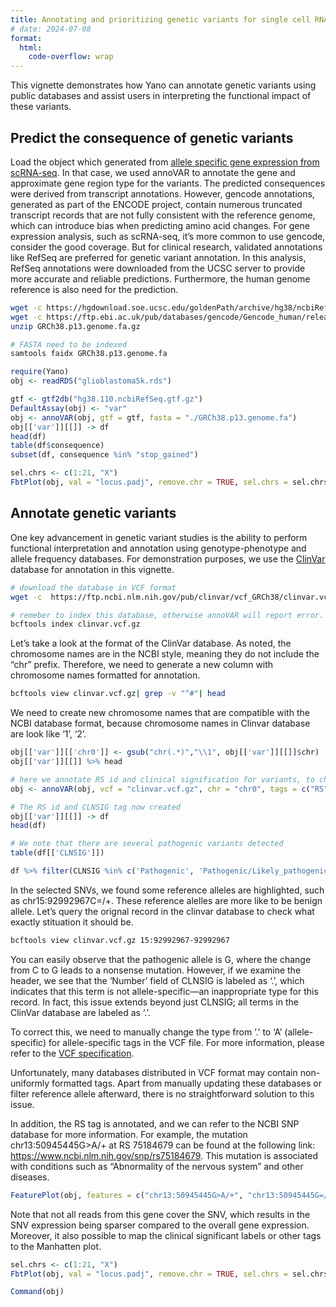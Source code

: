 ```yaml
---
title: Annotating and prioritizing genetic variants for single cell RNA sequencing
# date: 2024-07-08
format:
  html:
    code-overflow: wrap
---
```

This vignette demonstrates how Yano can annotate genetic variants using public databases and assist users in interpreting the functional impact of these variants.

## Predict the consequence of genetic variants

Load the object which generated from [allele specific gene expression from scRNA-seq](Yano_ASE.Rmd). In that case, we used annoVAR to annotate the gene and approximate gene region type for the variants. The predicted consequences were derived from transcript annotations. However, gencode annotations, generated as part of the ENCODE project, contain numerous truncated transcript records that are not fully consistent with the reference genome, which can introduce bias when predicting amino acid changes. For gene expression analysis, such as scRNA-seq, it's more common to use gencode, consider the good coverage. But for clinical research, validated annotations like RefSeq are preferred for genetic variant annotation. In this analysis, RefSeq annotations were downloaded from the UCSC server to provide more accurate and reliable predictions. Furthermore, the human genome reference is also need for the prediction.
```bash
wget -c https://hgdownload.soe.ucsc.edu/goldenPath/archive/hg38/ncbiRefSeq/110/hg38.110.ncbiRefSeq.gtf.gz
wget -c https://ftp.ebi.ac.uk/pub/databases/gencode/Gencode_human/release_32/GRCh38.p13.genome.fa.gz
unzip GRCh38.p13.genome.fa.gz

# FASTA need to be indexed
samtools faidx GRCh38.p13.genome.fa
```

```r
require(Yano)
obj <- readRDS("glioblastoma5k.rds")

gtf <- gtf2db("hg38.110.ncbiRefSeq.gtf.gz")
DefaultAssay(obj) <- "var"
obj <- annoVAR(obj, gtf = gtf, fasta = "./GRCh38.p13.genome.fa")
obj[['var']][[]] -> df
head(df)
table(df$consequence)
subset(df, consequence %in% "stop_gained")
```

```r
sel.chrs <- c(1:21, "X")
FbtPlot(obj, val = "locus.padj", remove.chr = TRUE, sel.chrs = sel.chrs, col.by = "consequence", pt.size = 2)
```

## Annotate genetic variants
One key advancement in genetic variant studies is the ability to perform functional interpretation and annotation using genotype-phenotype and allele frequency databases. For demonstration purposes, we use the [ClinVar](https://www.ncbi.nlm.nih.gov/clinvar/) database for annotation in this vignette.
```bash
# download the database in VCF format
wget -c  https://ftp.ncbi.nlm.nih.gov/pub/clinvar/vcf_GRCh38/clinvar.vcf.gz

# remeber to index this database, otherwise annoVAR will report error.
bcftools index clinvar.vcf.gz
```

Let's take a look at the format of the ClinVar database. As noted, the chromosome names are in the NCBI style, meaning they do not include the "chr" prefix. Therefore, we need to generate a new column with chromosome names formatted for annotation.
```bash
bcftools view clinvar.vcf.gz| grep -v "^#"| head
```

We need to create new chromosome names that are compatible with the NCBI database format, because chromosome names in Clinvar database are look like '1', '2'.
```r
obj[['var']][['chr0']] <- gsub("chr(.*)","\\1", obj[['var']][[]]$chr)
obj[['var']][[]] %>% head

# here we annotate RS id and clinical signification for variants, to check the VCF header for all possible tags
obj <- annoVAR(obj, vcf = "clinvar.vcf.gz", chr = "chr0", tags = c("RS", "CLNSIG"))

# The RS id and CLNSIG tag now created
obj[['var']][[]] -> df
head(df)

# We note that there are several pathogenic variants detected
table(df[['CLNSIG']])

df %>% filter(CLNSIG %in% c('Pathogenic', 'Pathogenic/Likely_pathogenic', 'Pathogenic|risk_factor'))
```

In the selected SNVs, we found some reference alleles are highlighted, such as chr15:92992967C=/+. These reference alelles are more like to be benign allele. Let's query the orignal record in the clinvar database to check what exactly stituation it should be.

```bash
bcftools view clinvar.vcf.gz 15:92992967-92992967
```

You can easily observe that the pathogenic allele is G, where the change from C to G leads to a nonsense mutation. However, if we examine the header, we see that the 'Number' field of CLNSIG is labeled as '.', which indicates that this term is not allele-specific—an inappropriate type for this record. In fact, this issue extends beyond just CLNSIG; all terms in the ClinVar database are labeled as '.'.

To correct this, we need to manually change the type from '.' to 'A' (allele-specific) for allele-specific tags in the VCF file. For more information, please refer to the [VCF specification](https://samtools.github.io/hts-specs/VCFv4.2.pdf).

Unfortunately, many databases distributed in VCF format may contain non-uniformly formatted tags. Apart from manually updating these databases or filter reference allele afterward, there is no straightforward solution to this issue.

In addition, the RS tag is annotated, and we can refer to the NCBI SNP database for more information. For example, the mutation chr13:50945445G>A/+ at RS 75184679 can be found at the following link: [https://www.ncbi.nlm.nih.gov/snp/rs75184679](https://www.ncbi.nlm.nih.gov/snp/rs75184679). This mutation is associated with conditions such as "Abnormality of the nervous system" and other diseases.

```r
FeaturePlot(obj, features = c("chr13:50945445G>A/+", "chr13:50945445G=/+", "RNASEH2B"), order = TRUE, ncol=3)
```
Note that not all reads from this gene cover the SNV, which results in the SNV expression being sparser compared to the overall gene expression. Moreover, it also possible to map the clinical significant labels or other tags to the Manhatten plot.

```r
sel.chrs <- c(1:21, "X")
FbtPlot(obj, val = "locus.padj", remove.chr = TRUE, sel.chrs = sel.chrs, col.by = "CLNSIG", pt.size = 2, cols = c("#131313","blue","#A6CEE3","#1F78B4","#B2DF8A","#33A02C","#FB9A99","#E31A1C","#FDBF6F","#FF7F00","#CAB2D6","#6A3D9A","#FFFF99","#B15928"))
```

```r
Command(obj)
```

